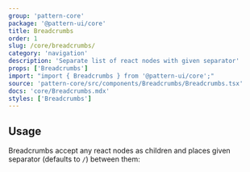 ```yaml
---
group: 'pattern-core'
package: '@pattern-ui/core'
title: Breadcrumbs
order: 1
slug: /core/breadcrumbs/
category: 'navigation'
description: 'Separate list of react nodes with given separator'
props: ['Breadcrumbs']
import: "import { Breadcrumbs } from '@pattern-ui/core';"
source: 'pattern-core/src/components/Breadcrumbs/Breadcrumbs.tsx'
docs: 'core/Breadcrumbs.mdx'
styles: ['Breadcrumbs']
---
```



## Usage

Breadcrumbs accept any react nodes as children
and places given separator (defaults to `/`) between them:

<Demo data={BreadcrumbsDemos.usage} />
